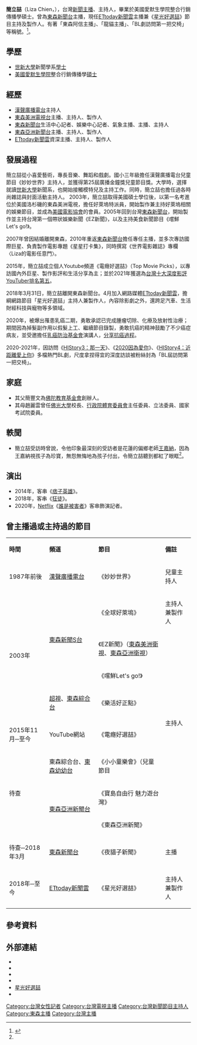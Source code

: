{{主播資訊
| 主播頭銜     = [[ETtoday新聞雲|ETtoday新聞雲]]資深主播<br>《[[星光好選喆|星光好選喆]]》主持人、製作人
| 主播姓名     = 簡立喆
| 主播英文名字 = Liza Chien
| 暱稱         = 龍貓主播、BL劇訪問第一把交椅
| 主播照片檔案 = 
| 主播照片尺寸 = 
| 主播照片圖說 = 
| 主播出生年分 = 
| 主播出生日期 ={{birth_date_and_age|1978|6|11}}
| 出生地       = {{TWN}}
| 主播逝世年分 = 
| 主播逝世日期 = 
| 逝世地       = 
| 國籍         = {{ROC}} 
| 籍貫         =
| 最高學歷     = {{flagicon|TWN}}[[世新大學|世新大學]][[新聞學|新聞學]]系學士<br/>{{flagicon|USA}}[[愛默生學院|愛默生學院]]整合行銷傳播學碩士
| 婚姻狀況     = 單身
| 配偶         = {{marriage|曾俊洋|2007|2012|reason=d}}，育有一女<ref>{{cite web|url=http://www.setn.com/News.aspx?NewsID=364222/|title=驚！主播簡立喆爆「已離婚6年」 分了成衣小開獨扶養女兒|date=2018-04-01|work=[[三立電視|三立新聞網]]}}</ref>
| 家族        = 簡豐文（父）<br/>[[趙麗雲|趙麗雲]]（母）
| 信仰宗教     = 
| 官方網站     = https://www.facebook.com/News.Liza
| 備註         = 
|}}
'''簡立喆'''（Liza Chien，{{bd|1978年|6月11日|catIdx=C簡}}），台灣[[新聞主播|新聞主播]]、主持人，畢業於美國愛默生學院整合行銷傳播學碩士。曾為[[東森新聞台|東森新聞台]]主播，現任[[ETtoday新聞雲|ETtoday新聞雲]]主播兼《[[星光好選喆|星光好選喆]]》節目主持及製作人。有著「東森阿信主播」、「龍貓主播」、「BL劇訪問第一把交椅」等稱號。<ref name=":0">{{Cite news|url=http://mol.mcu.edu.tw/%E3%80%90%E4%B8%BB%E6%92%ADhold%E5%BE%97%E4%BD%8F%E3%80%91%E6%9D%B1%E6%A3%AE%E4%B8%BB%E6%92%AD%E7%B0%A1%E7%AB%8B%E5%96%86%EF%BC%9A%E7%B4%AF%E7%A9%8D%E7%B6%93%E9%A9%97%E6%98%AF%E6%88%90%E9%95%B7/|title=【主播HOLD得住】東森主播簡立喆：累積經驗是成長的最大利器|author=|last=|date=2017-11-07|work=|newspaper=銘報即時新聞|accessdate=2018-09-26|language=zh-TW}}</ref>。

==學歷==
*[[世新大學|世新大學]]新聞學系[[學士|學士]]
*[[美國|美國]][[愛默生學院|愛默生學院]]整合行銷傳播學[[碩士|碩士]]

==經歷==
*[[漢聲廣播電台|漢聲廣播電台]]主持人
*[[東森美洲新聞台|東森美洲電視台]]主播、主持人、製作人
*[[東森新聞台|東森新聞台]]生活中心記者、娛樂中心記者、氣象主播、主播、主持人
*[[東森亞洲新聞台|東森亞洲新聞台]]主播、主持人、製作人
*[[ETtoday新聞雲|ETtoday新聞雲]]資深主播、主持人、製作人

== 發展過程 ==
簡立喆從小喜愛藝術，專長音樂、舞蹈和戲劇。國小三年級擔任漢聲廣播電台兒童節目《妙妙世界》主持人，並獲得第25屆廣播金鐘獎兒童節目獎。大學時，選擇就讀[[世新大學|世新大學]]新聞系，也開始接觸模特兒及主持工作。同時，簡立喆也擔任過各時尚雜誌與封面活動主持人。
2003年，簡立喆取得美國碩士學位後，以第一名考進位於美國洛杉磯的東森美洲電視，擔任好萊塢特派員，開始製作兼主持好萊塢相關的娛樂節目，並成為[[美國電影協會|美國電影協會]]的會員。2005年回到台灣[[東森新聞台|東森新聞台]]，開始製作並主持台灣第一個帶狀娛樂新聞《EZ新聞》，以及主持美食新聞節目《嚐鮮Let's go!》。

2007年曾因結婚離開東森，2010年重返[[東森新聞台|東森新聞台]]擔任專任主播，並多次專訪國際巨星、負責製作電影專題《星星打卡集》，同時撰寫《世界電影雜誌》專欄〈Liza的電影任意門〉。

2015年，簡立喆成立個人Youtube頻道《電癮好選喆》（Top Movie Picks），以專訪國內外巨星、製作影評和生活分享為主；並於2021年獲選為[https://udn.com/news/story/7266/5320690 台灣十大深度影評YouTuber排名第五]。

2018年3月31日，簡立喆離開東森新聞台。4月加入網路媒體[[ETtoday新聞雲|ETtoday新聞雲]]，擔綱網路節目「星光好選喆」主持人兼製作人，內容除影劇之外，還跨足汽車、生活財經科技與寵物等多領域。

2020年，被爆出罹患乳癌二期，勇敢承認已完成腫瘤切除、化療及放射性治療；期間因為掉髮副作用以假髮上工、繼續節目錄製，勇敢抗癌的精神鼓勵了不少癌症病友，並受邀擔任[[乳癌防治基金會|乳癌防治基金會]]演講人，[https://www.facebook.com/521688357841775/posts/3816698165007428/ 分享抗癌過程]。

2020-2021年，因訪問《[[HIStory3：那一天|HIStory3：那一天]]》、《[[2020因為愛你|2020因為愛你]]》、《[[HIStory4：近距離愛上你|HIStory4：近距離愛上你]]》多檔熱門BL劇，尺度拿捏得宜的深度訪談被粉絲封為「BL屆訪問第一把交椅」。

== 家庭 ==
* 其父簡豐文為[[佛陀教育基金會|佛陀教育基金會]]創辦人。
* 其母趙麗雲曾任[[佛光大學|佛光大學]]校長、[[行政院體育委員會|行政院體育委員會]]主任委員、立法委員、國家考試院委員。

== 軼聞 ==
* 簡立喆受訪時曾說，令他印象最深刻的受訪者是花蓮的偏鄉老師[[王嘉納|王嘉納]]，因為王嘉納視孩子為珍寶，無怨無悔地為孩子付出，令簡立喆聽到都紅了眼眶<ref name=":0" />。


== 演出 ==
*2014年，客串《[[痞子英雄|痞子英雄]]》。
*2018年，客串《[[狂徒|狂徒]]》。
*2020年，[[Netflix|Netflix]]《[[誰是被害者|誰是被害者]]》客串飾演記者。

==曾主播過或主持過的節目==
{|class="wikitable"
|- style="background:snow; color:black" align=center
|'''時間'''||'''頻道'''||'''節目'''||'''備註'''
|-
|1987年前後
|[[漢聲廣播電台|漢聲廣播電台]]||《妙妙世界》||兒童主持人
|-
| rowspan="4" |2003年
| rowspan="3" |[[東森新聞S台|東森新聞S台]]||《全球好萊塢》||主持人兼製作人
|-
|《EZ新聞》（[[東森美洲衛視|東森美洲衛視]]、[[東森亞洲衛視|東森亞洲衛視]]）|| rowspan="6" |主持人
|-
|《嚐鮮Let's go!》
|-
|[[超視|超視]]、[[東森綜合台|東森綜合台]]||《樂活好正點》
|-
|2015年11月─至今
|YouTube網站
|《電癮好選喆》
|-
| rowspan="3" |待查
|東森綜合台、[[東森幼幼台|東森幼幼台]]||《小小童樂會》（兒童節目
|-
| rowspan="2" |[[東森亞洲新聞台|東森亞洲新聞台]]||《寶島自由行 魅力遊台灣》
|-
|《東森亞洲新聞》
|
|-
|待查─2018年3月
|[[東森新聞台|東森新聞台]]||《夜貓子新聞》||主播
|-
|2018年─至今
|[[ETtoday新聞雲|ETtoday新聞雲]]
|《星光好選喆》
|主持人兼製作人
|}

==參考資料==
{{reflist}}

==外部連結==
*{{facebook|News.Liza|簡立喆主播}}
*{{facebook|topmoviepicks|星光好選喆&電癮好選喆【贈獎專區】}}
*{{instagram|chienliza|簡立喆}}
*{{YouTube|channel=UCI1EvAIviBYUSrBbzwpfErw/featured|電癮好選喆 Top movie picks|link=no}}
*[https://boba.ettoday.net/sub_category/276 星光好選喆]
*{{YouTube|channel=UCI57RfvKCqAWHJ21o9-g9rQ|星光好選喆}}
[[Category:台灣女性記者|Category:台灣女性記者]]
[[Category:台灣電視主播|Category:台灣電視主播]]
[[Category:台灣新聞節目主持人|Category:台灣新聞節目主持人]]
[[Category:東森主播|Category:東森主播]]
[[Category:台灣主播|Category:台灣主播]]
